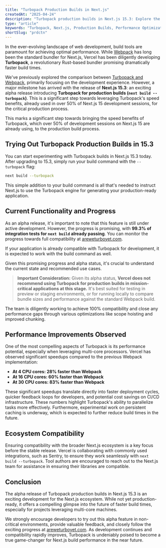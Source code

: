 ```yaml
---
title: "Turbopack Production Builds in Next.js"
createdAt: "2025-04-24"
description: "Turbopack production builds in Next.js 15.3: Explore the alpha and its performance."
type: "article"
keywords: "Turbopack, Next.js, Production Builds, Performance Optimization, Webpack"
shortSlug: "prdctn"
---
```


In the ever-evolving landscape of web development, build tools are paramount for achieving optimal performance. While [Webpack](https://webpack.js.org/) has long been the standard bundler for Next.js, Vercel has been diligently developing **Turbopack**, a revolutionary Rust-based bundler promising dramatically faster build times.

We've previously explored the comparison between [Turbopack and Webpack](/blog/turbopack-vs-webpack), primarily focusing on the development experience. However, a major milestone has arrived with the release of **Next.js 15.3**: an exciting alpha release introducing **Turbopack for production builds (`next build --turbopack`)**. This is a significant step towards leveraging Turbopack's speed benefits, already used in over 50% of Next.js 15 development sessions, for the critical production process.

This marks a significant step towards bringing the speed benefits of Turbopack, which over 50% of development sessions on Next.js 15 are already using, to the production build process.

## Trying Out Turbopack Production Builds in 15.3

You can start experimenting with Turbopack builds in Next.js 15.3 today. After upgrading to 15.3, simply run your build command with the `--turbopack` flag:

```bash
next build --turbopack
```

This simple addition to your build command is all that's needed to instruct Next.js to use the Turbopack engine for generating your production-ready application.

## Current Functionality and Progress

As an alpha release, it's important to note that this feature is still under active development. However, the progress is promising, with **99.3% of integration tests for `next build` already passing**. You can monitor the progress towards full compatibility at [areweturboyet.com](https://areweturboyet.com/).

If your application is already compatible with Turbopack for development, it is expected to work with the build command as well.

Given this promising progress and alpha status, it's crucial to understand the current state and recommended use cases.

> **Important Consideration:** Given its alpha status, **Vercel does not recommend using Turbopack for production builds in mission-critical applications at this stage.** It's best suited for testing in preview or staging environments, or for running locally to compare bundle sizes and performance against the standard Webpack build.

The team is diligently working to achieve 100% compatibility and close any performance gaps through various optimizations like scope hoisting and improved chunking.

## Performance Improvements Observed

One of the most compelling aspects of Turbopack is its performance potential, especially when leveraging multi-core processors. Vercel has observed significant speedups compared to the previous Webpack implementation:

- **At 4 CPU cores: 28% faster than Webpack**
- **At 16 CPU cores: 60% faster than Webpack**
- **At 30 CPU cores: 83% faster than Webpack**

These significant speedups translate directly into faster deployment cycles, quicker feedback loops for developers, and potential cost savings on CI/CD infrastructure. These numbers highlight Turbopack's ability to parallelize tasks more effectively. Furthermore, experimental work on persistent caching is underway, which is expected to further reduce build times in the future.

## Ecosystem Compatibility

Ensuring compatibility with the broader Next.js ecosystem is a key focus before the stable release. Vercel is collaborating with commonly used integrations, such as Sentry, to ensure they work seamlessly with `next build --turbopack`. Tool authors are encouraged to reach out to the Next.js team for assistance in ensuring their libraries are compatible.

## Conclusion

The alpha release of Turbopack production builds in Next.js 15.3 is an exciting development for the Next.js ecosystem. While not yet production-ready, it offers a compelling glimpse into the future of faster build times, especially for projects leveraging multi-core machines.

We strongly encourage developers to try out this alpha feature in non-critical environments, provide valuable feedback, and closely follow the exciting progress at [areweturboyet.com](https://areweturboyet.com). As development continues and compatibility rapidly improves, Turbopack is undeniably poised to become a true game-changer for Next.js build performance in the near future.
